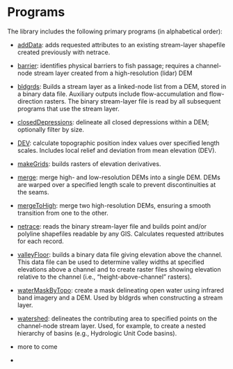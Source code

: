 # Programs {#sec-programs}

The library includes the following primary programs (in alphabetical order):

-   [addData]{.underline}: adds requested attributes to an existing stream-layer shapefile created previously with netrace.

-   [barrier]{.underline}: identifies physical barriers to fish passage; requires a channel-node stream layer created from a high-resolution (lidar) DEM

-   [bldgrds]{.underline}: Builds a stream layer as a linked-node list from a DEM, stored in a binary data file. Auxiliary outputs include flow-accumulation and flow-direction rasters. The binary stream-layer file is read by all subsequent programs that use the stream layer.

-   [closedDepressions]{.underline}: delineate all closed depressions within a DEM; optionally filter by size.

-   [DEV]{.underline}: calculate topographic position index values over specified length scales. Includes local relief and deviation from mean elevation (DEV).

-   [makeGrids]{.underline}: builds rasters of elevation derivatives.

-   [merge]{.underline}: merge high- and low-resolution DEMs into a single DEM. DEMs are warped over a specified length scale to prevent discontinuities at the seams.

-   [mergeToHigh]{.underline}: merge two high-resolution DEMs, ensuring a smooth transition from one to the other.

-   [netrace]{.underline}: reads the binary stream-layer file and builds point and/or polyline shapefiles readable by any GIS. Calculates requested attributes for each record.

-   [valleyFloor]{.underline}: builds a binary data file giving elevation above the channel. This data file can be used to determine valley widths at specified elevations above a channel and to create raster files showing elevation relative to the channel (i.e., "height-above-channel" rasters).

-   [waterMaskByTopo]{.underline}: create a mask delineating open water using infrared band imagery and a DEM. Used by bldgrds when constructing a stream layer.

-   [watershed]{.underline}: delineates the contributing area to specified points on the channel-node stream layer. Used, for example, to create a nested hierarchy of basins (e.g., Hydrologic Unit Code basins).

-   more to come

-   
